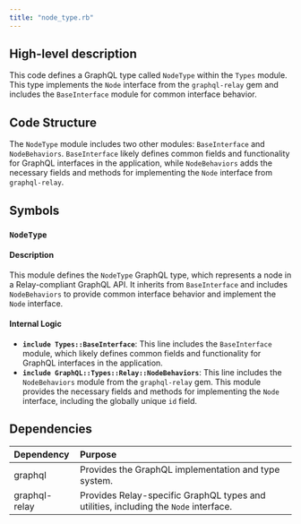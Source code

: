 ```yaml
---
title: "node_type.rb"
---
```


## High-level description
This code defines a GraphQL type called `NodeType` within the `Types` module. This type implements the `Node` interface from the `graphql-relay` gem and includes the `BaseInterface` module for common interface behavior. 

## Code Structure
The `NodeType` module includes two other modules: `BaseInterface` and `NodeBehaviors`. `BaseInterface` likely defines common fields and functionality for GraphQL interfaces in the application, while `NodeBehaviors` adds the necessary fields and methods for implementing the `Node` interface from `graphql-relay`.

## Symbols

### `NodeType`
#### Description
This module defines the `NodeType` GraphQL type, which represents a node in a Relay-compliant GraphQL API. It inherits from `BaseInterface` and includes `NodeBehaviors` to provide common interface behavior and implement the `Node` interface.

#### Internal Logic
- **`include Types::BaseInterface`**: This line includes the `BaseInterface` module, which likely defines common fields and functionality for GraphQL interfaces in the application.
- **`include GraphQL::Types::Relay::NodeBehaviors`**: This line includes the `NodeBehaviors` module from the `graphql-relay` gem. This module provides the necessary fields and methods for implementing the `Node` interface, including the globally unique `id` field.

## Dependencies
| Dependency | Purpose |
|:-----------|:--------|
| graphql | Provides the GraphQL implementation and type system. |
| graphql-relay | Provides Relay-specific GraphQL types and utilities, including the `Node` interface. |
